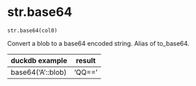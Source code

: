 # str.base64 { #duckops.str.base64 }

`str.base64(col0)`

Convert a blob to a base64 encoded string. Alias of to_base64.

| duckdb example | result |
| -------------- | ------ |
| base64('A'::blob) | 'QQ==' |
